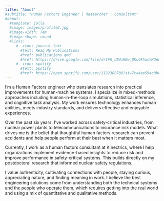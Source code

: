 ```yaml
---
title: "About"
#subtitle: "Human Factors Engineer | Researcher | Consultant"
#about:
  #template: jolla
  #image: images/profile2.jpg
  #image-width: 7em
  #image-shape: round
  #links:
     #- icon: journal-text
       #text: Read My Publications
       #href: publications.qmd
       #href: https://drive.google.com/file/d/1F6_UB4iHKw_8KuQkhucVKOdoi_U4X7JW/view?usp=sharing
     #- icon: spotify
       #text: Spotify
       #href: https://open.spotify.com/user/1182380789?si=7ca4ee59ac0b4619
---
```


I'm a Human Factors engineer who translates research into practical improvements for human-machine systems. I specialize in mixed-methods approaches including human-in-the-loop simulations, statistical inference, and cognitive task analysis. My work ensures technology enhances human abilities, meets industry standards, and delivers effective and enjoyable experiences.

Over the past six years, I've worked across safety-critical industries, from nuclear power plants to telecommunications to insurance risk models. What drives me is the belief that thoughtful human factors research can prevent accidents and help people perform at their best when it matters most.

Currently, I work as a human factors consultant at Kinectrics, where I help organizations implement evidence-based insights to reduce risk and improve performance in safety-critical systems. This builds directly on my postdoctoral research that informed nuclear safety regulations.

I value authenticity, cultivating connections with people, staying curious, appreciating nature, and finding meaning in work. I believe the best engineering solutions come from understanding both the technical systems and the people who operate them, which requires getting into the real world and using a mix of quantitative and qualitative methods.
